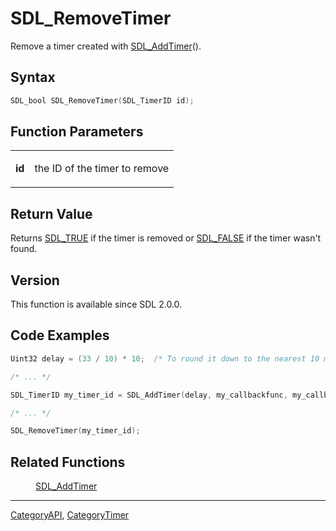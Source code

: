 = SDL_RemoveTimer =

Remove a timer created with [[SDL_AddTimer]]().

== Syntax ==

<syntaxhighlight lang='c'>
SDL_bool SDL_RemoveTimer(SDL_TimerID id);
</syntaxhighlight>

== Function Parameters ==

{|
|'''id'''
|the ID of the timer to remove
|}

== Return Value ==

Returns [[SDL_TRUE]] if the timer is removed or [[SDL_FALSE]] if the timer
wasn't found.

== Version ==

This function is available since SDL 2.0.0.

== Code Examples ==

<syntaxhighlight lang='c++'>
Uint32 delay = (33 / 10) * 10;  /* To round it down to the nearest 10 ms */

/* ... */

SDL_TimerID my_timer_id = SDL_AddTimer(delay, my_callbackfunc, my_callback_param);

/* ... */

SDL_RemoveTimer(my_timer_id);
</syntaxhighlight>

== Related Functions ==

:[[SDL_AddTimer]]

----
[[CategoryAPI]], [[CategoryTimer]]


